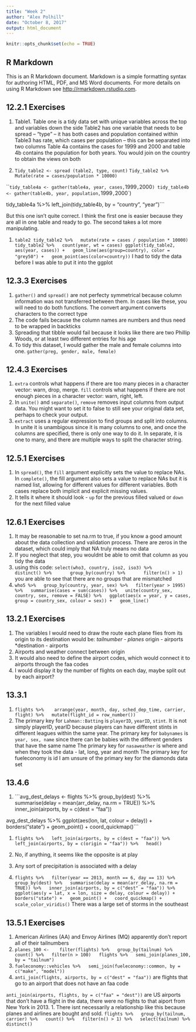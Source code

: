 ```yaml
---
title: "Week 2"
author: "Alex Polhill"
date: "October 8, 2017"
output: html_document
---
```


```r
knitr::opts_chunk$set(echo = TRUE)
```

## R Markdown

This is an R Markdown document. Markdown is a simple formatting syntax for authoring HTML, PDF, and MS Word documents. For more details on using R Markdown see <http://rmarkdown.rstudio.com>.


## 12.2.1 Exercises
1. Table1. Table one is a tidy data set with unique variables across the top and variables down the side
Table2 has one variable that needs to be spread – “type” – it has both cases and population contained within
Table3 has rate, which cases per population – this can be separated into two columns
Table 4a contains the cases for 1999 and 2000 and table 4b contains the population for both years. You would join on the country to obtain the views on both

1. 
```Tidy_table2 <- spread (table2, type, count)```
```Tidy_table2 %>%```
```Mutate(rate = cases/population * 10000)```

```tidy_table4a <- gather(table4a, year, cases, `1999`, `2000`)
tidy_table4b <- gather(table4b, year, population, `1999`, `2000`)

tidy_table4a %>%
  left_join(tidy_table4b, by = "country", "year")``` 
  
  But this one isn't quite correct. I think the first one is easier because they are all in one table and ready to go. The second takes a lot more manipulating.

1. ```table2
tidy_table2 %>%
  mutate(rate = cases / population * 10000)
tidy_table2 %>%
  count(year, wt = cases)
ggplot(tidy_table2, aes(year, cases)) +
  geom_line(aes(group=country), color = "grey50") +
  geom_point(aes(color=country))```
  I had to tidy the data before I was able to put it into the ggplot

## 12.3.3 Exercises

1. ```gather()``` and ```spread()``` are not perfecty symmetrical because column information was not transferred between them. In cases like these, you will need to do both functions. The convert argument converts characters to the correct type
1. The code fails because the column names are numbers and thus need to be wrapped in backticks 
1. Spreading that tibble would fail because it looks like there are two Phillip Woods, or at least two different entries for his age
1. To tidy this dataset, I would gather the male and female columns into one. 
```gather(preg, gender, male, female)```

## 12.4.3 Exercises
1. ```extra``` controls what happens if there are too many pieces in a character vector: warn, drop, merge. ```fill``` controls what happens if there are not enough pieces in a character vector: warn, right, left.
1. In ```unite()``` and ```separate()```, ```remove``` removes input columns from output data. You might want to set it to false to still see your original data set, perhaps to check your output.
1. ```extract``` uses a regular expression to find groups and split into columns. In unite it is unambigous since it is many columns to one, and once the columns are specified, there is only one way to do it. In separate, it is one to many, and there are multiple ways to split the character string.

## 12.5.1 Exercises
1. In ```spread()```, the ```fill``` argument explicitly sets the value to replace NAs. In ```complete()```, the fill argument also sets a value to replace NAs but it is named list, allowing for different values for different variables. Both cases replace both implicit and explicit missing values.
1. It tells it where it should look - ```up``` for the previous filled valued or ```down``` for the next filled value

## 12.6.1 Exercises
1. It may be reasonable to set na.rm to true, if you know a good amount about the data collection and validation process. There are zeros in the dataset, which could imply that NA truly means no data
1. If you neglect that step, you wouldnt be able to omit that column as you tidy the data
1. using this code:
  ```select(who3, country, iso2, iso3) %>%
      distinct() %>%
      group_by(country) %>%
      filter(n() > 1)```
    you are able to see that there are no groups that are mismatched
1. ```who5 %>%
  group_by(country, year, sex) %>%
  filter(year > 1995) %>%
  summarise(cases = sum(cases)) %>%
  unite(country_sex, country, sex, remove = FALSE) %>%
  ggplot(aes(x = year, y = cases, group = country_sex, colour = sex)) +
  geom_line()```
  
## 13.2.1 Exercises

1. The variables I would need to draw the route each plane flies from its origin to its destination would be:
*tailnumber - planes
*origin - airports
*destination - airports
1. Airports and weather connect between origin
1. It would also need to define the airport codes, which would connect it to airports through the faa codes
1. I would display it by the number of flights on each day, maybe split out by each airport?

## 13.3.1

1. ```flights %>% 
  arrange(year, month, day, sched_dep_time, carrier, flight) %>%
  mutate(flight_id = row_number())```
1. The primary key for ```Lahman::Batting``` is ```playerID```, ```yearID```, ```stint```. It is not simply playerID, yearID because players can have different stints in different leagues within the same year.
  The primary key for ```babynames``` is ```year, sex, name``` since there can be babies with the different genders that have the same name
  The primary key for ```nasaweather``` is where and when they took the data - lat, long, year and month
  The primary key for fueleconomy is id
  I am unsure of the primary key for the diamonds data set

## 13.4.6

1. 
```avg_dest_delays <-
  flights %>%
  group_by(dest) %>%
  summarise(delay = mean(arr_delay, na.rm = TRUE)) %>%
  inner_join(airports, by = c(dest = "faa"))

avg_dest_delays %>%
  ggplot(aes(lon, lat, colour = delay)) +
  borders("state") +
  geom_point() +
  coord_quickmap()```

1. 
```flights %>%
  left_join(airports, by = c(dest = "faa")) %>%
  left_join(airports, by = c(origin = "faa")) %>%
  head()```

1.  No, if anything, it seems like the opposite is at play
1. Any sort of precipitation is associated with a delay
1. 
```flights %>%
  filter(year == 2013, month == 6, day == 13) %>%
  group_by(dest) %>%
  summarise(delay = mean(arr_delay, na.rm = TRUE)) %>%
  inner_join(airports, by = c("dest" = "faa")) %>%
  ggplot(aes(y = lat, x = lon, size = delay, colour = delay)) +
  borders("state") +
  geom_point() +
  coord_quickmap() + 
  scale_color_viridis()```
  There was a large set of storms in the southeast

## 13.5.1 Exercises

1. American Airlines (AA) and Envoy Airlines (MQ) apparently don't report all of their tailnumbers
1. 
```planes_100 <- 
  filter(flights) %>%
  group_by(tailnum) %>%
  count() %>%
  filter(n > 100)
  flights %>%
  semi_join(planes_100, by = "tailnum")```
1. 
```fueleconomy::vehicles %>%
  semi_join(fueleconomy::common, by = c("make", "model"))```
1. ```anti_join(flights, airports, by = c("dest" = "faa"))``` are flights that go to an airport that does not have an faa code

```anti_join(airports, flights, by = c("faa" = "dest"))``` are US airports that don’t have a flight in the data, there were no flights to that aiport from New York in 2013.
1. There isnt necessarily a relationship like this because planes and airlines are bought and sold. 
```flights %>%
  group_by(tailnum, carrier) %>%
  count() %>%
  filter(n() > 1) %>%
  select(tailnum) %>%
  distinct()```